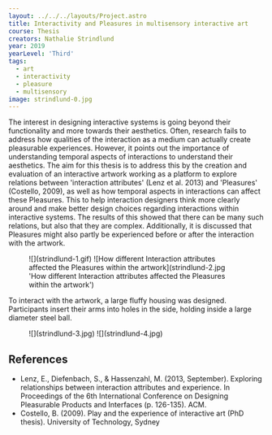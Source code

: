 ---
layout: ../../../layouts/Project.astro
title: Interactivity and Pleasures in multisensory interactive art
course: Thesis
creators: Nathalie Strindlund
year: 2019
yearLevel: 'Third'
tags:
  - art
  - interactivity
  - pleasure
  - multisensory
image: strindlund-0.jpg
---

The interest in designing interactive systems is going beyond their functionality and more towards their aesthetics. Often, research fails to address how qualities of the interaction as a medium can actually create pleasurable experiences. However, it points out the importance of understanding temporal aspects of interactions to understand their aesthetics. The aim for this thesis is to address this by the creation and evaluation of an interactive artwork working as a platform to explore relations between 'interaction attributes' (Lenz et al. 2013) and 'Pleasures' (Costello, 2009), as well as how temporal aspects in interactions can affect these Pleasures. This to help interaction designers think more clearly around and make better design choices regarding interactions within interactive systems. The results of this showed that there can be many such relations, but also that they are complex. Additionally, it is discussed that Pleasures might also partly be experienced before or after the interaction with the artwork.

<figure class="imageSet">
![](strindlund-1.gif)
![How different Interaction attributes affected the Pleasures within the artwork](strindlund-2.jpg 'How different Interaction attributes affected the Pleasures within the artwork')
</figure>

To interact with the artwork, a large fluffy housing was designed. Participants insert their arms into holes in the side, holding inside a large diameter steel ball. 

<figure class="imageSet">
![](strindlund-3.jpg)
![](strindlund-4.jpg)
</figure>

## References

* Lenz, E., Diefenbach, S., & Hassenzahl, M. (2013, September). Exploring relationships between interaction attributes and experience. In Proceedings of the 6th International Conference on Designing Pleasurable Products and Interfaces (p. 126-135). ACM. 
* Costello, B. (2009). Play and the experience of interactive art (PhD thesis). University of Technology, Sydney